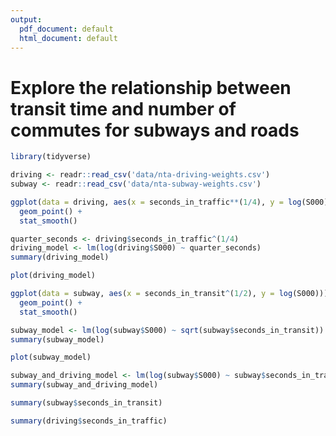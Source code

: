 ```yaml
---
output:
  pdf_document: default
  html_document: default
---
```

# Explore the relationship between transit time and number of commutes for subways and roads

```r
library(tidyverse)
```

```r
driving <- readr::read_csv('data/nta-driving-weights.csv')
subway <- readr::read_csv('data/nta-subway-weights.csv')
```
```r
ggplot(data = driving, aes(x = seconds_in_traffic**(1/4), y = log(S000))) +
  geom_point() +
  stat_smooth()
```
```r
quarter_seconds <- driving$seconds_in_traffic^(1/4)
driving_model <- lm(log(driving$S000) ~ quarter_seconds)
summary(driving_model)
```
```r
plot(driving_model)
```

```r
ggplot(data = subway, aes(x = seconds_in_transit^(1/2), y = log(S000))) +
  geom_point() +
  stat_smooth()
```

```r
subway_model <- lm(log(subway$S000) ~ sqrt(subway$seconds_in_transit))
summary(subway_model)
```
```r
plot(subway_model)
```

```r
subway_and_driving_model <- lm(log(subway$S000) ~ subway$seconds_in_transit + driving$seconds_in_traffic)
summary(subway_and_driving_model)
```

```r
summary(subway$seconds_in_transit)

summary(driving$seconds_in_traffic)
```